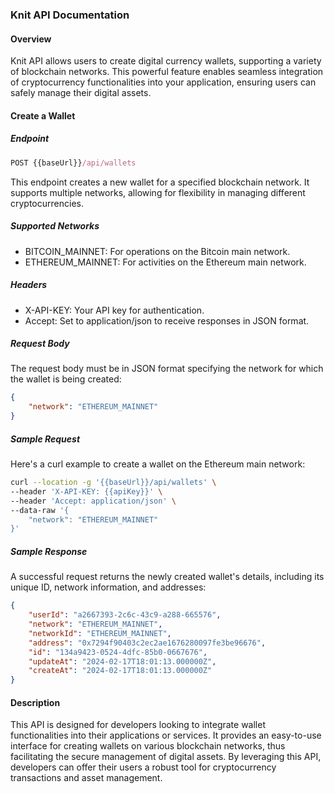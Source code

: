 ### Knit API Documentation

#### Overview

Knit API allows users to create digital currency wallets, supporting a variety of blockchain networks. This powerful feature enables seamless integration of cryptocurrency functionalities into your application, ensuring users can safely manage their digital assets.

#### Create a Wallet

##### Endpoint

```js copy
POST {{baseUrl}}/api/wallets
```

This endpoint creates a new wallet for a specified blockchain network. It supports multiple networks, allowing for flexibility in managing different cryptocurrencies.

##### Supported Networks

- BITCOIN_MAINNET: For operations on the Bitcoin main network.
- ETHEREUM_MAINNET: For activities on the Ethereum main network.

##### Headers

- X-API-KEY: Your API key for authentication.
- Accept: Set to application/json to receive responses in JSON format.

##### Request Body

The request body must be in JSON format specifying the network for which the wallet is being created:

```json
{
    "network": "ETHEREUM_MAINNET"
}
```

##### Sample Request

Here's a curl example to create a wallet on the Ethereum main network:

```sh
curl --location -g '{{baseUrl}}/api/wallets' \
--header 'X-API-KEY: {{apiKey}}' \
--header 'Accept: application/json' \
--data-raw '{
    "network": "ETHEREUM_MAINNET"
}'
```

##### Sample Response

A successful request returns the newly created wallet's details, including its unique ID, network information, and addresses:

```json
{
    "userId": "a2667393-2c6c-43c9-a288-665576",
    "network": "ETHEREUM_MAINNET",
    "networkId": "ETHEREUM_MAINNET",
    "address": "0x7294f90403c2ec2ae1676280097fe3be96676",
    "id": "134a9423-0524-4dfc-85b0-0667676",
    "updateAt": "2024-02-17T18:01:13.000000Z",
    "createAt": "2024-02-17T18:01:13.000000Z"
}
```

#### Description

This API is designed for developers looking to integrate wallet functionalities into their applications or services. It provides an easy-to-use interface for creating wallets on various blockchain networks, thus facilitating the secure management of digital assets. By leveraging this API, developers can offer their users a robust tool for cryptocurrency transactions and asset management.